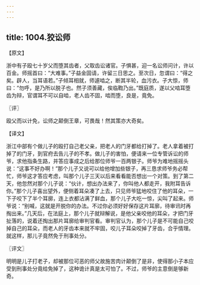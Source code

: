 ```yaml
---
---
---
```

title: 1004.狡讼师
---



【原文】

浙中有子殴七十岁父而堕其齿者，父取齿讼诸官。子惧甚，迎一名讼师问计，许以百金。师摇首曰：“大难事。”子益金固请，许留三日思之。至次日，忽谓曰：“得之矣。辟人，当耳语若。”子倾耳相就，师遽啮之，断其半轮，血污衣。子大惊，师曰：“勿呼，是乃所以脱子也。然子须善藏，俟临鞫乃出。”既庭质，遂以父啮耳堕齿为辩，官谓耳不可以自啮，老人齿不固，啮而堕，良是，竟免。

〖评〗

殴父而以计免，讼师之颠倒王章，可畏哉！然其策亦大奇矣。

【译文】

浙江中部有个做儿子的殴打自己老父亲，把老人的门牙都给打掉了。老人拿着被打掉了的门牙，到官府去告儿子的不孝。做儿子的害怕，便请来一位专管诉讼的师爷，求他指条生路，并答应事成之后给那位师爷一百两银子。师爷为难地摇摇头说：“这事不好办啊！”那个儿子又说可以给他增加些银子，再三恳求师爷务必帮忙，师爷这才答应考虑，叫那个儿子三天以后来看看能否想出一个对策。到了第二天，他忽然对那个儿子说：“伙计，想出办法来了，你叫他人都走开，我附耳告诉你。”那个儿子喜出望外，便侧着耳朵凑了上去，只见师爷猛地咬住了他的耳朵，一下子咬下了半个耳廓，连上衣都沾满了鲜血，那个儿子大吃一惊，尖叫了起来。师爷说：“别喊，这就是开脱你的办法。不过你必须好好保存这片耳廓，待审讯时再掏出来。”几天后，在法庭上，那个儿子就辩解说，是他父亲咬他的耳朵，才把门牙扯落的，说着还掏出那片耳廓给审判官看。审判官认为，那个儿子是不可能自己咬掉自己的耳朵，而老人的牙齿本来就不牢固，咬儿子耳朵咬掉了牙齿，合乎情理。就这样，那儿子竟然免于刑事处分。

〖评文〗

明明是儿子打老子，却被那位可恶的师父故施苦肉计颠倒了是非，使得那小子本应受到刑事处分竟给免掉了，这种诡计真是太可怕了。不过，师爷的主意倒是够新奇。